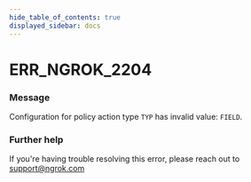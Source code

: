 ```yaml
---
hide_table_of_contents: true
displayed_sidebar: docs
---
```



# ERR_NGROK_2204

### Message
Configuration for policy action type `TYP` has invalid value: `FIELD`.

<ErrorDetails error='err_ngrok_2204' />


### Further help
If you're having trouble resolving this error, please reach out to [support@ngrok.com](mailto:support@ngrok.com?subject=Help%20with%20ERR_NGROK_2204)

